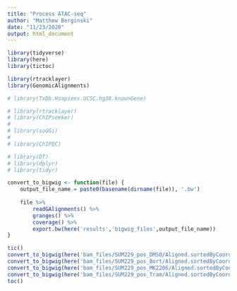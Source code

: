 ```yaml
---
title: "Process ATAC-seq"
author: "Matthew Berginski"
date: "11/23/2020"
output: html_document
---
```


```r
library(tidyverse)
library(here)
library(tictoc)

library(rtracklayer)
library(GenomicAlignments)

# library(TxDb.Hsapiens.UCSC.hg38.knownGene)

# library(rtracklayer)
# library(ChIPseeker)
# 
# library(soGGi)
# 
# library(ChIPQC)

# library(DT)
# library(dplyr)
# library(tidyr)
```

```r
convert_to_bigwig <- function(file) {
	output_file_name = paste0(basename(dirname(file)), '.bw')
	
	file %>%
		readGAlignments() %>%
		granges() %>%
		coverage() %>%
		export.bw(here('results','bigwig_files',output_file_name))
}

tic()
convert_to_bigwig(here('bam_files/SUM229_pos_DMSO/Aligned.sortedByCoord.out.bam'))
convert_to_bigwig(here('bam_files/SUM229_pos_Bort/Aligned.sortedByCoord.out.bam'))
convert_to_bigwig(here('bam_files/SUM229_pos_MK2206/Aligned.sortedByCoord.out.bam'))
convert_to_bigwig(here('bam_files/SUM229_pos_Tram/Aligned.sortedByCoord.out.bam'))
toc()
```